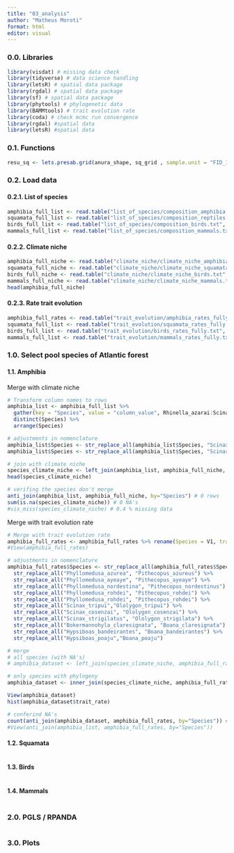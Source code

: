 ```yaml
---
title: "03_analysis"
author: "Matheus Moroti"
format: html
editor: visual
---
```


### 0.0. Libraries

```r
library(visdat) # missing data check
library(tidyverse) # data science handling
library(letsR) # spatial data package
library(rgdal) # spatial data package
library(sf) # spatial data package
library(phytools) # phylogenetic data
library(BAMMtools) # trait evolution rate
library(coda) # check mcmc run convergence
library(rgdal) #spatial data
library(letsR) #spatial data 
```

### 0.1. Functions

```r
resu_sq <- lets.presab.grid(anura_shape, sq_grid , sample.unit = "FID_1")
```

### 0.2. Load data

#### 0.2.1. List of species
```r
amphibia_full_list <- read.table("list_of_species/composition_amphibia.txt", h=T) #Vanconcelos et al. (2019);
squamata_full_list <- read.table("list_of_species/composition_reptiles.txt", h=T) #Roll et al. (2017);
birds_full_list <- read.table("list_of_species/composition_birds.txt", h=T) #BirdLife (2015); 
mammals_full_list <- read.table("list_of_species/composition_mammals.txt", h=T) #IUCN  
```

#### 0.2.2. Climate niche
```r
amphibia_full_niche <- read.table("climate_niche/climate_niche_amphibia.txt", sep=",", h=T)
squamata_full_niche <- read.table("climate_niche/climate_niche_squamata.txt", h=T) 
birds_full_niche <- read.table("climate_niche/climate_niche_birds.txt", h=T) 
mammals_full_niche <- read.table("climate_niche/climate_niche_mammals.txt", h=T)
head(amphibia_full_niche)
```

#### 0.2.3. Rate trait evolution
```r
amphibia_full_rates <- read.table("trait_evolution/amphibia_rates_fully.txt", h=F) 
squamata_full_list <- read.table("trait_evolution/squamata_rates_fully.txt", h=T) 
birds_full_list <- read.table("trait_evolution/birds_rates_fully.txt", h=T) 
mammals_full_list <- read.table("trait_evolution/mammals_rates_fully.txt", h=T) 
```

### 1.0. Select pool species of Atlantic forest
#### 1.1. Amphibia
Merge with climate niche
```r
# Transform column names to rows
amphibia_list <- amphibia_full_list %>% 
  gather(key = "Species", value = "column_value", Rhinella_azarai:Scinax_cretatus) %>%
  distinct(Species) %>%
  arrange(Species)

# adjustments in nomenclature
amphibia_list$Species <- str_replace_all(amphibia_list$Species, "Scinax_v.signatus", "Scinax_v-signatus") 
amphibia_list$Species <- str_replace_all(amphibia_list$Species, "Scinax_x.signatus", "Scinax_x-signatus")

# join with climate niche
species_climate_niche <- left_join(amphibia_list, amphibia_full_niche, by="Species")
head(species_climate_niche)

# verifing the species don't merge
anti_join(amphibia_list, amphibia_full_niche, by="Species") # 0 rows
sum(is.na(species_climate_niche)) # 0 NA's
#vis_miss(species_climate_niche) # 0.4 % missing data

```

Merge with trait evolution rate
```r
# Merge with trait evolution rate
amphibia_full_rates <- amphibia_full_rates %>% rename(Species = V1, trait_rate = V2)
#View(amphibia_full_rates)

# adjustments in nomenclature
amphibia_full_rates$Species <- str_replace_all(amphibia_full_rates$Species, "Hylomantis_aspera", "Agalychnis_aspera") %>%
  str_replace_all("Phyllomedusa_azurea", "Pithecopus_azureus") %>%
  str_replace_all("Phyllomedusa_ayeaye", "Pithecopus_ayeaye") %>%
  str_replace_all("Phyllomedusa_nordestina", "Pithecopus_nordestinus") %>%
  str_replace_all("Phyllomedusa_rohdei", "Pithecopus_rohdei") %>%
  str_replace_all("Phyllomedusa_rohdei", "Pithecopus_rohdei") %>%
  str_replace_all("Scinax_tripui","Ololygon_tripui") %>% 
  str_replace_all("Scinax_cosenzai", "Ololygon_cosenzai") %>% 
  str_replace_all("Scinax_strigilatus", "Ololygon_strigilata") %>% 
  str_replace_all("Bokermannohyla_claresignata", "Boana_claresignata") %>%
  str_replace_all("Hypsiboas_bandeirantes", "Boana_bandeirantes") %>%
  str_replace_all("Hypsiboas_poaju","Boana_poaju")

# merge
# all species (with NA's)
# amphibia_dataset <- left_join(species_climate_niche, amphibia_full_rates, by="Species")

# only species with phylogeny
amphibia_dataset <- inner_join(species_climate_niche, amphibia_full_rates, by="Species")

View(amphibia_dataset)
hist(amphibia_dataset$trait_rate)

# conferind NA's
count(anti_join(amphibia_dataset, amphibia_full_rates, by="Species")) # 56 spp losing
#View(anti_join(amphibia_list, amphibia_full_rates, by="Species")) 
```

#### 1.2. Squamata
```r
```

#### 1.3. Birds
```r
```

#### 1.4. Mammals
```r
```

### 2.0. PGLS / RPANDA
```r
```

### 3.0. Plots
```r
```